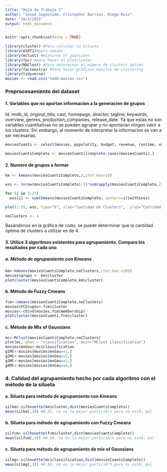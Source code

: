 ```yaml
---
title: "Hoja de Trabajo 2"
author: "Josué Sagastume, Cristopher Barrios, Diego Ruiz"
date: "18/2/2021"
output: html_document
---
```


```r
knitr::opts_chunk$set(echo = TRUE)
```

```r
library(cluster) #Para calcular la silueta
library(e1071)#para cmeans
library(mclust) #mixtures of gaussians
library(fpc) #para hacer el plotcluster
library(NbClust) #Para determinar el número de clusters óptimo
library(factoextra) #Para hacer gráficos bonitos de clustering
library(tidyverse)
movies <- read.csv("tmdb-movies.csv")
```

### Preprocesamiento del dataset
#### 1. Variables que no aportan informacion a la generacion de grupos

Id, imdb_id, original_title, cast, homepage, director, tagline, keywords, overview, genres, production_companies, release_date. Ya que estas no son variables cuantitativas no se pueden agrupar y no aportarian ningun valor a los clusters. Sin embargo, al momento de interpretar la informacion se van a ser necesarias.

```r
moviesCuanti <- select(movies, popularity, budget, revenue, runtime, vote_average, release_year)

moviesCuantiCompleto <- moviesCuanti[complete.cases(moviesCuanti),]
```

#### 2. Numero de grupos a formar
```r
km <- kmeans(moviesCuantiCompleto,3,iter.max=10)

wss <- (nrow(moviesCuantiCompleto)-1)*sum(apply(moviesCuantiCompleto,2,var))

for (i in 2:25) 
  wss[i] <- sum(kmeans(moviesCuantiCompleto, centers=i)$withinss)

plot(1:25, wss, type="b", xlab="Cantidad de Clusters",  ylab="Cantidad de suma de cuadrados")

noClusters <- 4
```

Basándonos en la gráfica de codo, se puede determinar que la cantidad óptima de clusters a utilizar es de 4.

#### 3. Utilice 3 algoritmos existentes para agrupamiento. Compare los resultados por cada uno
##### a. Método de agrupamiento con Kmeans
```r
km<-kmeans(moviesCuantiCompleto,noClusters,iter.max =100)
movies$grupo <- km$cluster
plotcluster(moviesCuantiCompleto,km$cluster)
```

#### b. Método de Fuzzy Cmeans
```r
fcm<-cmeans(moviesCuantiCompleto,noClusters)
movies$FCGrupos<-fcm$cluster
movies<-cbind(movies,fcm$membership)
plotcluster(moviesCuanti,fcm$cluster)
```

#### c. Método de Mix of Gaussians
```r
mc<-Mclust(moviesCuantiCompleto,noClusters)
plot(mc, what = "classification", main="MClust Classification")
movies$mxGau<-mc$classification
g1MC<-movies[movies$mxGau==1,]
g2MC<-movies[movies$mxGau==2,]
g3MC<-movies[movies$mxGau==3,]
g4MC<-movies[movies$mxGau==4,]
```

### 4. Calidad del agrupamiento hecho por cada algoritmo con el método de la silueta
#### a. Silueta para método de agrupamiento con Kmeans
```r
silkm<-silhouette(km$cluster,dist(moviesCuantiCompleto))
mean(silkm[,3]) #0.55, no es la mejor particiÃ³n pero no estÃ¡ mal
```

#### b. Silueta para método de agrupamiento con Fuzzy Cmeans
```r
silfcm<-silhouette(fcm$cluster,dist(moviesCuantiCompleto))
mean(silfcm[,3]) #0.54, no es la mejor particiÃ³n pero no estÃ¡ mal

```

#### c. Silueta para método de agrupamiento de mix of Gaussians
```r
silmg<-silhouette(mc$classification,dist(moviesCuantiCompleto))
mean(silmg[,3]) #0.50, no es la mejor particiÃ³n pero no estÃ¡ mal

```


